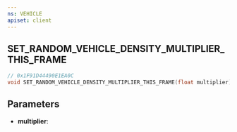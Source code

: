 ```yaml
---
ns: VEHICLE
apiset: client
---
```

## SET_RANDOM_VEHICLE_DENSITY_MULTIPLIER_THIS_FRAME

```c
// 0x1F91D44490E1EA0C
void SET_RANDOM_VEHICLE_DENSITY_MULTIPLIER_THIS_FRAME(float multiplier);
```


## Parameters
* **multiplier**: